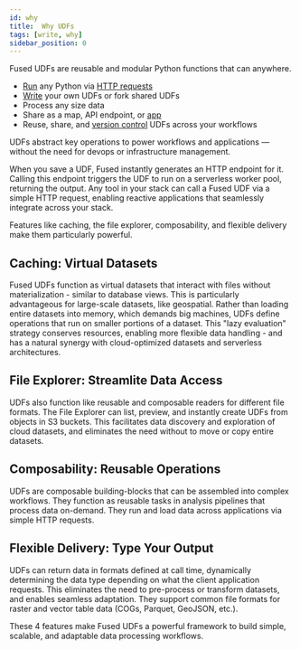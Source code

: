 ```yaml
---
id: why
title:  Why UDFs
tags: [write, why]
sidebar_position: 0
---
```


Fused UDFs are reusable and modular Python functions that can anywhere.

- [Run](/basics/core-concepts/run/) any Python via [HTTP requests](/basics/core-concepts/run/#http-requests)
- [Write](/basics/core-concepts/write/) your own UDFs or fork shared UDFs
- Process any size data
- Share as a map, API endpoint, or [app](/workbench/app-builder/)
- Reuse, share, and [version control](/basics/core-concepts/content-management/git/) UDFs across your workflows




UDFs abstract key operations to power workflows and applications — without the need for devops or infrastructure management. 

When you save a UDF, Fused instantly generates an HTTP endpoint for it. Calling this endpoint triggers the UDF to run on a serverless worker pool, returning the output. Any tool in your stack can call a Fused UDF via a simple HTTP request, enabling reactive applications that seamlessly integrate across your stack.


Features like caching, the file explorer, composability, and flexible delivery make them particularly powerful.

## Caching: Virtual Datasets

Fused UDFs function as virtual datasets that interact with files without materialization - similar to database views. This is particularly advantageous for large-scale datasets, like geospatial. Rather than loading entire datasets into memory, which demands big machines, UDFs define operations that run on smaller portions of a dataset. This "lazy evaluation" strategy conserves resources, enabling more flexible data handling - and has a natural synergy with cloud-optimized datasets and serverless architectures.

## File Explorer: Streamlite Data Access

UDFs also function like reusable and composable readers for different file formats. The File Explorer can list, preview, and instantly create UDFs from objects in S3 buckets. This facilitates data discovery and exploration of cloud datasets, and eliminates the need without to move or copy entire datasets. 

## Composability: Reusable Operations

UDFs are composable building-blocks that can be assembled into complex workflows. They function as reusable tasks in analysis pipelines that process data on-demand. They run and load data across applications via simple HTTP requests. 

## Flexible Delivery: Type Your Output

UDFs can return data in formats defined at call time, dynamically determining the data type depending on what the client application requests. This eliminates the need to pre-process or transform datasets, and enables seamless adaptation. They support common file formats for raster and vector table data (COGs, Parquet, GeoJSON, etc.).


These 4 features make Fused UDFs a powerful framework to build simple, scalable, and adaptable data processing workflows.